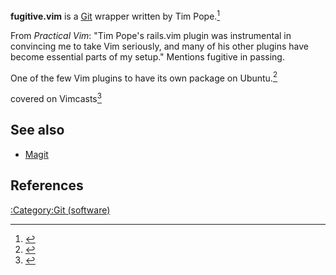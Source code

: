 {{Infobox software
|name                 = fugitive.vim
|logo                 = 
|screenshot           = 
|caption              = 
|author               = Tim Pope
|developer            =
|released             = {{Start date and age|2010|02|15|df=yes}}<ref name="vimscripts_site">{{cite web |url=http://www.vim.org/scripts/script.php?script_id=2975 |title=fugitive.vim : A Git wrapper so awesome, it should be illegal |accessdate=February 8, 2017}}</ref>
|latest release version = 2.2 / {{Start date and age|2015|01|20|df=yes}}<ref name="vimscripts_site" />
|programming language = [[Vim (text editor)#Vim script|Vim script]]
|operating system     = [[Unix]], [[Linux]], [[Windows NT]], [[macOS]], [[iOS]], [[Android (operating system)|Android]], [[AmigaOS]]
|language             = English
|genre                = Git wrapper
|license              = [[free software license|Free software]] ([http://vimdoc.sourceforge.net/htmldoc/uganda.html#license Vim License]), [[charityware]]
|repo                 = {{URL|https://github.com/tpope/vim-fugitive}}
}}
'''fugitive.vim''' is a [[Git]] wrapper written by Tim Pope.<ref>{{cite web |url=https://github.com/tpope/vim-fugitive |title=fugitive.vim |accessdate=February 8, 2017}}</ref>

From ''Practical Vim'': "Tim Pope's rails.vim plugin was instrumental in convincing me to take Vim seriously, and many of his other plugins have become essential parts of my setup." Mentions fugitive in passing.

One of the few Vim plugins to have its own package on Ubuntu.<ref>{{cite web |url=http://packages.ubuntu.com/search?suite=default&section=all&arch=any&keywords=vim-&searchon=names |title=Package Search Results for 'vim-'}}</ref>

covered on Vimcasts<ref>{{cite web |url=http://vimcasts.org/blog/2011/05/the-fugitive-series/ |title=The Fugitive Series - a retrospective |accessdate=February 8, 2017}}</ref>

==See also==

* [[Magit]]

==References==

{{Reflist|30em}}

[[:Category:Git (software)]]
